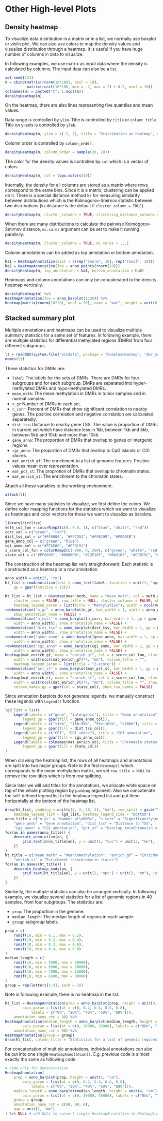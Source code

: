 
# Other High-level Plots {#other-high-level-plots}

## Density heatmap {#density-heatmap}

To visualize data distribution in a matrix or in a list, we normally use
boxplot or violin plot. We can also use colors to map the density values and
visualize distribution through a heatmap. It is useful if you have huge number
of columns in data to visualize.

In following examples, we use matrix as input data where the density is
calculated by columns. The input data can also be a list.

```r
set.seed(123)
m = cbind(matrix(rnorm(10*100), ncol = 10),
	      matrix(runif(10*100, min = -2, max = 2) + 0.5, ncol = 10))
colnames(m) = paste0("C", 1:ncol(m))
densityHeatmap(m)
```

On the heatmap, there are also lines representing five quantiles and mean
values.

Data range is controlled by `ylim`. Title is controlled by `title` or
`column_title`. Title on y-axis is controlled by `ylab`.

```r
densityHeatmap(m, ylim = c(-2, 2), title = "Distribution as heatmap", ylab = "some values")
```

Column order is controlled by `column_order`.

```r
densityHeatmap(m, column_order = sample(20, 20))
```

The color for the density values is controlled by `col` which is a vector of
colors.


```r
densityHeatmap(m, col = topo.colors(10))
```

Internally, the density for all columns are stored as a matrix where rows
correspond to the same bins. Since it is a matrix, clustering can be applied
on it. There is a special distance method `ks` for measuring similarity
between distributions which is the Kolmogorov-Smirnov statistic between two
distributions (`ks` distance is the default if `cluster_column = TRUE`).

```r
densityHeatmap(m, cluster_columns = TRUE, clustering_distance_columns = "ks")
```

When there are many distributions to calculate the pairwise Kolmogorov-Smirnov distance,
`mc.cores` argument can be set to make it running parallelly.

```r
densityHeatmap(m, cluster_columns = TRUE, mc.cores = ...)
```

Column annotations can be added as top annotation or bottom annotation.

```r
ha1 = HeatmapAnnotation(dist = c(rep("rnorm", 10), rep("runif", 10)))
ha2 = HeatmapAnnotation(foo = anno_points(rnorm(20)))
densityHeatmap(m, top_annotation = ha1, bottom_annotation = ha2)
```

Heatmaps and column annotations can only be concatenated to the density
heatmap vertically.

```r
densityHeatmap(m) %v%
HeatmapAnnotation(foo = anno_barplot(1:20)) %v%
Heatmap(matrix(rnorm(20*20), ncol = 20), name = "mat", height = unit(6, "cm"))
```

## Stacked summary plot {#stacked-summary-plot}

Multiple annotations and heatmaps can be used to visualize multiple summary statistics for a same
set of features. In following example, there are multiple statistics for differential methylated
regions (DMRs) from four different subgroups.

```r
lt = readRDS(system.file("extdata", package = "ComplexHeatmap", "dmr_summary.rds"))
names(lt)
```

These statistics for DMRs are:

- `label`: The labels for the sets of DMRs. There are DMRs for four subgroups
  and for each subgroup, DMRs are separated into hyper-methylated DMRs and
  hypo-methylated DMRs.
- `mean_meth`: The mean methylation in DMRs in tumor samples and in normal
  samples.
- `n_gr` Number of DMRs in each set.
- `n_corr`: Percent of DMRs that show significant correlation to nearby genes.
  The positive correlation and negative correlation are calculated
  separatedly.
- `dist_tss`: Distance to nearby gene TSS. The value is proportion of DMRs in
  current set which have distance less in 1kb, between 1kb and 5kb, between
  5kb and 10kb and more than 10kb.
- `gene_anno`: The proportion of DMRs that overlap to genes or intergenic
  regions.
- `cgi_anno`: The proportion of DMRs that overlap to CpG islands or CGI
  shores.
- `mat_enrich_gf`: The enrichment to a list of genomic features. Positive
  values mean over representation.
- `mat_pct_st`: The proprotion of DMRs that overlap to chromatin states.
- `mat_enrich_st`: The enrichment to the chromatin states.

Attach all these variables to the working environment.

```r
attach(lt)
```

Since we have many statistics to visualize, we first define the colors. We
define color mapping functions for the statistics which we want to visualize
as heatmaps and color vectors for those we want to visualize as barplots.

```r
library(circlize)
meth_col_fun = colorRamp2(c(0, 0.5, 1), c("blue", "white", "red"))
corr_col = c("green", "red")
dist_tss_col = c("#FF0000", "#FF7352", "#FFB299", "#FFD9CB")
gene_anno_col = c("green", "blue")
cgi_anno_col = c("#FFA500", "#FFD191")
z_score_col_fun = colorRamp2(c(-200, 0, 200), c("green", "white", "red"))
state_col = c("#FF0000", "#008000", "#C2E105", "#8A91D0", "#CD5C5C", "#808080", "#000000")
```

The construction of the heatmap list very straightforward. Each statistic is
constructed as a heatmap or a row annotation.

```r
anno_width = unit(3, "cm")
ht_list = rowAnnotation(text = anno_text(label, location = unit(1, "npc"), just = "right", 
	gp = gpar(fontsize = 12)))

ht_list = ht_list + Heatmap(mean_meth, name = "mean_meth", col = meth_col_fun, 
	cluster_rows = FALSE, row_title = NULL, cluster_columns = FALSE, show_row_names = FALSE,
	heatmap_legend_param = list(title = "Methylation"), width = ncol(mean_meth)*unit(4, "mm")) +
rowAnnotation("n_gr" = anno_barplot(n_gr, bar_width = 1, width = anno_width), 
	show_annotation_name = FALSE) +
rowAnnotation("n_corr" = anno_barplot(n_corr, bar_width = 1, gp = gpar(fill = corr_col), 
	width = anno_width), show_annotation_name = FALSE) +
rowAnnotation("dist_tss" = anno_barplot(dist_tss, bar_width = 1, gp = gpar(fill = dist_tss_col), 
	width = anno_width), show_annotation_name = FALSE) +
rowAnnotation("gene_anno" = anno_barplot(gene_anno, bar_width = 1, gp = gpar(fill = gene_anno_col), 
	width = anno_width), show_annotation_name = FALSE) +
rowAnnotation("cgi_anno" = anno_barplot(cgi_anno, bar_width = 1, gp = gpar(fill = cgi_anno_col), 
	width = anno_width), show_annotation_name = FALSE) +
Heatmap(mat_enrich_gf, name = "enrich_gf", col = z_score_col_fun, cluster_columns = FALSE,
	width = unit(ncol(mat_enrich_gf)*4, "mm"), column_title = "",
	heatmap_legend_param = list(title = "Z-score")) +
rowAnnotation("pct_st" = anno_barplot(mat_pct_st, bar_width = 1, gp = gpar(fill = state_col), 
	width = anno_width), show_annotation_name = FALSE) +
Heatmap(mat_enrich_st, name = "enrich_st", col = z_score_col_fun, cluster_columns = FALSE, 
	width = unit(ncol(mat_enrich_st)*6, "mm"), column_title = "", show_heatmap_legend = FALSE,
	column_names_gp = gpar(col = state_col), show_row_names = FALSE)
```

Since annotation barplots do not generate legends, we manually construct these legends
with `Legend()` function.

```r
lgd_list = list(
	Legend(labels = c("gene", "intergenic"), title = "Gene annotation", 
		legend_gp = gpar(fill = gene_anno_col)),
	Legend(labels = c("<1kb", "1kb~5kb", "5kb~10kb", ">10kb"), title = "Distance to TSS", 
		legend_gp = gpar(fill = dist_tss_col)),
	Legend(labels = c("CGI", "CGI shore"), title = "CGI annotation", 
		legend_gp = gpar(fill = cgi_anno_col)),
	Legend(labels = colnames(mat_enrich_st), title = "Chromatin states", 
		legend_gp = gpar(fill = state_col))
)
```

When drawing the heatmap list, the rows of all heatmaps and annotations are split into two major
groups. Note in the first `Heatmap()` which corresponds to the mean methylation matrix, we set
`row_title = NULL` to remove the row titles which is from row splitting.

Since later we will add titles for the annotations, we allocate white space on top of the whole
plotting region by `padding` argument. Also we concatenate the self-defined legend list to the
heatmap legend list and put them horizontally at the bottom of the heatmap list.

```r
draw(ht_list, padding = unit(c(2, 2, 20, 2), "mm"), row_split = gsub("\\d+$", "", label), 
	heatmap_legend_list = lgd_list, heatmap_legend_side = "bottom")
anno_title = c("n_gr" = "Number of\nDMRs", "n_corr" = "Significantly\ncorrelated genes",
	"gene_anno" = "Gene annotation", "dist_tss" = "Distance to TSS",
	"cgi_anno" = "CGI annotation", "pct_st" = "Overlap to\nChromatin states")
for(an in names(anno_title)) {
    decorate_annotation(an, {
        grid.text(anno_title[an], y = unit(1, "npc") + unit(3, "mm"), just = "bottom")
    })
}
ht_title = c("mean_meth" = "Mean\nmethylation", "enrich_gf" = "Enrichment to\ngenomic features",
	"enrich_st" = "Enrichment to\nchromatin states")
for(an in names(ht_title)) {
    decorate_heatmap_body(an, {
        grid.text(ht_title[an], y = unit(1, "npc") + unit(3, "mm"), just = "bottom")
    })
}
```

Similarlly, the multiple statistics can also be arranged vertically.
In following example, we visualize several statistics for a list of genomic regions in 40 samples,
from four subgroups. The statistics are:

- `prop`: The proportion in the genome.
- `median_length`: The median length of regions in each sample.
- `group`: subgroup labels.

```r
prop = c(
	runif(10, min = 0.1, max = 0.5),
	runif(10, min = 0.2, max = 0.4),
	runif(10, min = 0.3, max = 0.6),
	runif(10, min = 0.4, max = 0.8)
)
median_length = c(
	runif(10, min = 5000, max = 10000),
	runif(10, min = 6000, max = 20000),
	runif(10, min = 7000, max = 15000),
	runif(10, min = 6000, max = 30000)
)
group = rep(letters[1:4], each = 10)
```

Note in following example, there is no heatmap in the list.

```r
ht_list = HeatmapAnnotation(prop = anno_barplot(prop, height = unit(4, "cm"),
		axis_param = list(at = c(0, 0.2, 0.4, 0.6, 0.8), 
			labels = c("0%", "20%", "40%", "60%", "80%"))),
	annotation_name_rot = 90) %v%
HeatmapAnnotation(median_length = anno_barplot(median_length, height = unit(4, "cm"),
		axis_param = list(at = c(0, 10000, 20000), labels = c("0kb", "10kb", "20kb"))),
	annotation_name_rot = 90) %v%
HeatmapAnnotation(group = group)
draw(ht_list, column_title = "Statistics for a list of genomic regions")
```

For concatenation of multiple annotations, individual annotations can also be put into one single
`HeatmapAnnotation()`. E.g. previous code is almost exactly the same as following code:

```r
# code only for demonstration
HeatmapAnnotation(
	prop = anno_barplot(prop, height = unit(4, "cm"),
		axis_param = list(at = c(0, 0.2, 0.4, 0.6, 0.8), 
			labels = c("0%", "20%", "40%", "60%", "80%"))),
	median_length = anno_barplot(median_length, height = unit(4, "cm"),
		axis_param = list(at = c(0, 10000, 20000), labels = c("0kb", "10kb", "20kb"))),
	group = group,
	annotation_name_rot = c(90, 90, 0),
	gap = unit(2, "mm")
) %v% NULL # add NULL to convert single HeatmapAnnotation to HeatmapList
```
